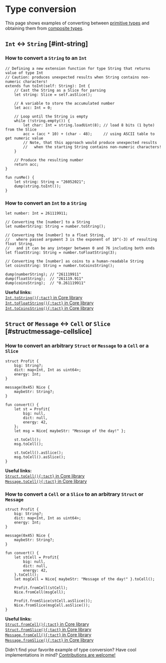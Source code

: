 # Type conversion


This page shows examples of converting between [primitive types][p] and obtaining them from [composite types](/book/types#composite-types).

## `Int` ↔ `String` [#int-string]

### How to convert a `String` to an `Int`

```tact
// Defining a new extension function for type String that returns value of type Int
// Caution: produces unexpected results when String contains non-numeric characters!
extends fun toInt(self: String): Int {
    // Cast the String as a Slice for parsing
    let string: Slice = self.asSlice();

    // A variable to store the accumulated number
    let acc: Int = 0;

    // Loop until the String is empty
    while (!string.empty()) {
        let char: Int = string.loadUint(8); // load 8 bits (1 byte) from the Slice
        acc = (acc * 10) + (char - 48);     // using ASCII table to get numeric value
        // Note, that this approach would produce unexpected results
        //   when the starting String contains non-numeric characters!
    }

    // Produce the resulting number
    return acc;
}

fun runMe() {
    let string: String = "26052021";
    dump(string.toInt());
}
```

### How to convert an `Int` to a `String`

```tact
let number: Int = 261119911;

// Converting the [number] to a String
let numberString: String = number.toString();

// Converting the [number] to a float String,
//   where passed argument 3 is the exponent of 10^(-3) of resulting float String,
//   and it can be any integer between 0 and 76 including both ends
let floatString: String = number.toFloatString(3);

// Converting the [number] as coins to a human-readable String
let coinsString: String = number.toCoinsString();

dump(numberString); // "261119911"
dump(floatString);  // "261119.911"
dump(coinsString);  // "0.261119911"
```

<Callout>

  **Useful links:**\
  [`Int.toString(){:tact}` in Core library](/ref/core-strings#inttostring)\
  [`Int.toFloatString(){:tact}` in Core library](/ref/core-strings#inttofloatstring)\
  [`Int.toCoinsString(){:tact}` in Core library](/ref/core-strings#inttocoinsstring)

</Callout>

## `Struct` or `Message` ↔ `Cell` or `Slice` [#structmessage-cellslice]

### How to convert an arbitrary `Struct` or `Message` to a `Cell` or a `Slice`

```tact {19-20, 22-23}
struct Profit {
    big: String?;
    dict: map<Int, Int as uint64>;
    energy: Int;
}

message(0x45) Nice {
    maybeStr: String?;
}

fun convert() {
    let st = Profit{
        big: null,
        dict: null,
        energy: 42,
    };
    let msg = Nice{ maybeStr: "Message of the day!" };

    st.toCell();
    msg.toCell();

    st.toCell().asSlice();
    msg.toCell().asSlice();
}
```

<Callout>

  **Useful links:**\
  [`Struct.toCell(){:tact}` in Core library](/ref/core-cells#structtocell)\
  [`Message.toCell(){:tact}` in Core library](/ref/core-cells#messagetocell)

</Callout>

### How to convert a `Cell` or a `Slice` to an arbitrary `Struct` or `Message`

```tact {19-20, 22-23}
struct Profit {
    big: String?;
    dict: map<Int, Int as uint64>;
    energy: Int;
}

message(0x45) Nice {
    maybeStr: String?;
}

fun convert() {
    let stCell = Profit{
        big: null,
        dict: null,
        energy: 42,
    }.toCell();
    let msgCell = Nice{ maybeStr: "Message of the day!" }.toCell();

    Profit.fromCell(stCell);
    Nice.fromCell(msgCell);

    Profit.fromSlice(stCell.asSlice());
    Nice.fromSlice(msgCell.asSlice());
}
```

<Callout>

  **Useful links:**\
  [`Struct.fromCell(){:tact}` in Core library](/ref/core-cells#structfromcell)\
  [`Struct.fromSlice(){:tact}` in Core library](/ref/core-cells#structfromslice)\
  [`Message.fromCell(){:tact}` in Core library](/ref/core-cells#messagefromcell)\
  [`Message.fromSlice(){:tact}` in Core library](/ref/core-cells#messagefromslice)

</Callout>

<Callout type="info" emoji="🤔">

  Didn't find your favorite example of type conversion? Have cool implementations in mind? [Contributions are welcome!](https://github.com/tact-lang/tact-docs/issues)

</Callout>

[p]: /book/types#primitive-types
